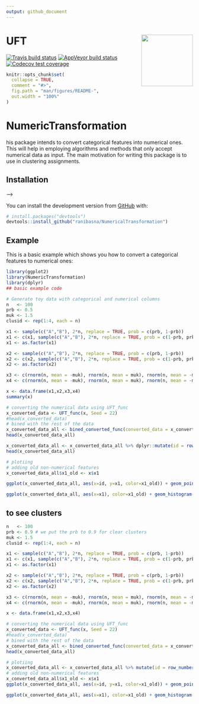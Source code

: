```yaml
---
output: github_document
---
```


# UFT <a href='https://github.com/ranibasna/NumericalTransformation/'><img src='man/figures/logo.png' align="right" height="139" /></a>

[![Travis build status](https://travis-ci.com/ranibasna/NumericalTransformation.svg?branch=master)](https://travis-ci.com/ranibasna/NumericalTransformation)
[![AppVeyor build status](https://ci.appveyor.com/api/projects/status/github/ranibasna/NumericalTransformation?branch=master&svg=true)](https://ci.appveyor.com/project/ranibasna/NumericalTransformation)
[![Codecov test coverage](https://codecov.io/gh/ranibasna/NumericalTransformation/branch/master/graph/badge.svg)](https://codecov.io/gh/ranibasna/NumericalTransformation?branch=master)

<!-- README.md is generated from README.Rmd. Please edit that file -->

```r
knitr::opts_chunk$set(
  collapse = TRUE,
  comment = "#>",
  fig.path = "man/figures/README-",
  out.width = "100%"
)
```

# NumericTransformation

his package intends to convert categorical features into numerical ones. This will help in employing algorithms and methods that only accept numerical data as input. The main motivation for writing this package is to use in clustering assignments.


## Installation

<!-- You can install the released version of NumericTransformation from [CRAN](https://CRAN.R-project.org) with: --> -->

<!-- ``` r -->
<!-- install.packages("NumericTransformation") -->
<!-- ``` -->

You can install the development version from [GitHub](https://github.com/) with:

``` r
# install.packages("devtools")
devtools::install_github("ranibasna/NumericalTransformation")
```
## Example

This is a basic example which shows you how to convert a categorical features to numerical ones:

```r
library(ggplot2)
library(NumericTransformation)
library(dplyr)
## basic example code
```



```r
# Generate toy data with categorical and numerical columns
n   <- 100
prb <- 0.5
muk <- 1.5
clusid <- rep(1:4, each = n)

x1 <- sample(c("A","B"), 2*n, replace = TRUE, prob = c(prb, 1-prb))
x1 <- c(x1, sample(c("A","B"), 2*n, replace = TRUE, prob = c(1-prb, prb)))
x1 <- as.factor(x1)

x2 <- sample(c("A","B"), 2*n, replace = TRUE, prob = c(prb, 1-prb))
x2 <- c(x2, sample(c("A","B"), 2*n, replace = TRUE, prob = c(1-prb, prb)))
x2 <- as.factor(x2)

x3 <- c(rnorm(n, mean = -muk), rnorm(n, mean = muk), rnorm(n, mean = -muk), rnorm(n, mean = muk))
x4 <- c(rnorm(n, mean = -muk), rnorm(n, mean = muk), rnorm(n, mean = -muk), rnorm(n, mean = muk))

x <- data.frame(x1,x2,x3,x4)
summary(x)
```


```r
# converting the numerical data using UFT_func
x_converted_data <- UFT_func(x, Seed = 22)
#head(x_converted_data)
# bined with the rest of the data
x_converted_data_all <- bined_converted_func(converted_data = x_converted_data, original_data = x)
head(x_converted_data_all)
```

```r
x_converted_data_all <- x_converted_data_all %>% dplyr::mutate(id = row_number())
head(x_converted_data_all)
```


```r
# plotiing
# adding old non-numerical features
x_converted_data_all$x1_old <- x$x1

ggplot(x_converted_data_all, aes(x=id, y=x1, color=x1_old)) + geom_point()
```
```r
ggplot(x_converted_data_all, aes(x=x1), color=x1_old) + geom_histogram(bins = 30, color = "black", fill = "gray") 
```


## to see clusters

```r
n   <- 100
prb <- 0.9 # we put the prb to 0.9 for clear clusters
muk <- 1.5
clusid <- rep(1:4, each = n)

x1 <- sample(c("A","B"), 2*n, replace = TRUE, prob = c(prb, 1-prb))
x1 <- c(x1, sample(c("A","B"), 2*n, replace = TRUE, prob = c(1-prb, prb)))
x1 <- as.factor(x1)

x2 <- sample(c("A","B"), 2*n, replace = TRUE, prob = c(prb, 1-prb))
x2 <- c(x2, sample(c("A","B"), 2*n, replace = TRUE, prob = c(1-prb, prb)))
x2 <- as.factor(x2)

x3 <- c(rnorm(n, mean = -muk), rnorm(n, mean = muk), rnorm(n, mean = -muk), rnorm(n, mean = muk))
x4 <- c(rnorm(n, mean = -muk), rnorm(n, mean = muk), rnorm(n, mean = -muk), rnorm(n, mean = muk))

x <- data.frame(x1,x2,x3,x4)
```


```r
# converting the numerical data using UFT_func
x_converted_data <- UFT_func(x, Seed = 22)
#head(x_converted_data)
# bined with the rest of the data
x_converted_data_all <- bined_converted_func(converted_data = x_converted_data, original_data = x)
head(x_converted_data_all)
```


```r
# plotiing
x_converted_data_all <- x_converted_data_all %>% mutate(id = row_number())
# adding old non-numerical features
x_converted_data_all$x1_old <- x$x1
ggplot(x_converted_data_all, aes(x=id, y=x1, color=x1_old)) + geom_point()
```
```r
ggplot(x_converted_data_all, aes(x=x1), color=x1_old) + geom_histogram(bins = 30, color = "black", fill = "gray")
```




